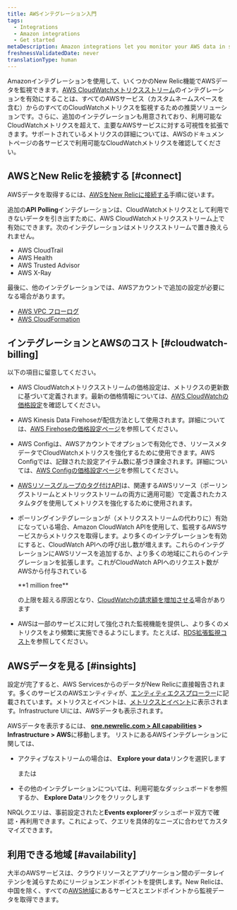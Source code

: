 ```yaml
---
title: AWSインテグレーション入門
tags:
  - Integrations
  - Amazon integrations
  - Get started
metaDescription: Amazon integrations let you monitor your AWS data in several New Relic features.
freshnessValidatedDate: never
translationType: human
---
```


Amazonインテグレーションを使用して、いくつかのNew Relic機能でAWSデータを監視できます。[AWS CloudWatchメトリクスストリーム](/docs/integrations/amazon-integrations/aws-integrations-list/aws-metric-stream)のインテグレーションを有効にすることは、すべてのAWSサービス（カスタムネームスペースを含む）からのすべてのCloudWatchメトリクスを監視するための推奨ソリューションです。さらに、追加のインテグレーションも用意されており、利用可能なCloudWatchメトリクスを超えて、主要なAWSサービスに対する可視性を拡張できます。サポートされているメトリクスの詳細については、AWSのドキュメントページの各サービスで利用可能なCloudWatchメトリクスを確認してください。

## AWSとNew Relicを接続する [#connect]

AWSデータを取得するには、[AWSをNew Relicに接続する](/docs/infrastructure/amazon-integrations/getting-started/connect-aws-services-infrastructure)手順に従います。

追加の<DNT>**API Polling**</DNT>インテグレーションは、CloudWatchメトリクスとして利用できないデータを引き出すために、AWS CloudWatchメトリクスストリーム上で有効にできます。次のインテグレーションはメトリクスストリームで置き換えられません。

* AWS CloudTrail
* AWS Health
* AWS Trusted Advisor
* AWS X-Ray

最後に、他のインテグレーションでは、AWSアカウントで追加の設定が必要になる場合があります。

* [AWS VPC フローログ](/docs/infrastructure/amazon-integrations/aws-integrations-list/aws-vpc-flow-logs-monitoring-integration/)
* [AWS CloudFormation](https://github.com/newrelic/cloudformation-partner-integration)

## インテグレーションとAWSのコスト [#cloudwatch-billing]

以下の項目に留意してください。

* AWS CloudWatchメトリクスストリームの価格設定は、メトリクスの更新数に基づいて定義されます。最新の価格情報については、[AWS CloudWatchの価格設定](https://docs.aws.amazon.com/AmazonCloudWatch/latest/monitoring/CloudWatch-Metric-Streams.html)を確認してください。

* AWS Kinesis Data Firehoseが配信方法として使用されます。詳細については、[AWS Firehoseの価格設定ページ](https://aws.amazon.com/kinesis/data-firehose/pricing/)を参照してください。

* AWS Configは、AWSアカウントでオプションで有効化でき、リソースメタデータでCloudWatchメトリクスを強化するために使用できます。AWS Configでは、記録された設定アイテム数に基づき課金されます。詳細については、[AWS Configの価格設定ページ](https://aws.amazon.com/config/pricing/)を参照してください。

* [AWSリソースグループのタグ付けAPI](https://docs.aws.amazon.com/resourcegroupstagging/latest/APIReference/overview.html)は、関連するAWSリソース（ポーリングストリームとメトリックストリームの両方に適用可能）で定義されたカスタムタグを使用してメトリクスを強化するために使用されます。

* ポーリングインテグレーションが（メトリクスストリームの代わりに）有効になっている場合、Amazon CloudWatch APIを使用して、監視するAWSサービスからメトリクスを取得します。より多くのインテグレーションを有効にすると、CloudWatch APIへの呼び出し数が増えます。これらのインテグレーションにAWSリソースを追加するか、より多くの地域にこれらのインテグレーションを拡張します。これがCloudWatch APIへのリクエスト数がAWSから付与されている

  <DNT>
    **1 million free**
  </DNT>

  の上限を超える原因となり、[CloudWatchの請求額を増加させる](/docs/infrastructure/amazon-integrations/troubleshooting/cloudwatch-billing-increase)場合があります

* AWSは一部のサービスに対して強化された監視機能を提供し、より多くのメトリクスをより頻繁に実施できるようにします。たとえば、[RDS拡張監視コスト](https://docs.aws.amazon.com/AmazonRDS/latest/UserGuide/USER_Monitoring.OS.overview.html#USER_Monitoring.OS.cost)を参照してください。

## AWSデータを見る [#insights]

設定が完了すると、AWS ServicesからのデータがNew Relicに直接報告されます。多くのサービスのAWSエンティティが、[エンティティエクスプローラー](/docs/new-relic-one/use-new-relic-one/ui-data/new-relic-one-entity-explorer)に記載されています。メトリクスとイベントは、[メトリクスとイベント](/docs/query-your-data/explore-query-data/browse-data/introduction-data-explorer/)に表示されます。Infrastructure UIには、AWSデータも表示されます。

AWSデータを表示するには、 <DNT>**[one.newrelic.com > All capabilities](https://one.newrelic.com/all-capabilities) > Infrastructure > AWS**</DNT>に移動します。 リストにあるAWSインテグレーションに関しては、

* アクティブなストリームの場合は、 <DNT>**Explore your data**</DNT>リンクを選択します

  または

* その他のインテグレーションについては、利用可能なダッシュボードを参照するか、 <DNT>**Explore Data**</DNT>リンクをクリックします

NRQLクエリは、事前設定された<InlinePopover type="dashboards"/>と<DNT>**Events explorer**</DNT>ダッシュボード双方で確認・再利用できます。これによって、クエリを具体的なニーズに合わせてカスタマイズできます。

## 利用できる地域 [#availability]

大半のAWSサービスは、クラウドリソースとアプリケーション間のデータレイテンシを減らすためにリージョンエンドポイントを提供します。New Relicは、中国を除く、すべての[AWS地域](http://docs.aws.amazon.com/general/latest/gr/rande.html)にあるサービスとエンドポイントから監視データを取得できます。
